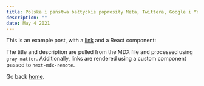 ```yaml
---
title: Polska i państwa bałtyckie poprosiły Meta, Twittera, Google i YouTube'a o zawieszenie kont władz i mediów propagandowych należących do Rosji i Białorusi 
description: ""
date: May 4 2021
---
```


This is an example post, with a [link](https://nextjs.org) and a React component:

The title and description are pulled from the MDX file and processed using `gray-matter`. Additionally, links are rendered using a custom component passed to `next-mdx-remote`.

Go back [home](/).
